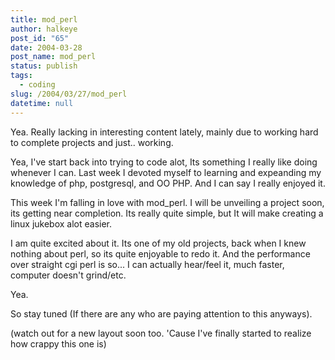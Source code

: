 ```yaml
---
title: mod_perl
author: halkeye
post_id: "65"
date: 2004-03-28
post_name: mod_perl
status: publish
tags:
  - coding
slug: /2004/03/27/mod_perl
datetime: null
---
```


Yea. Really lacking in interesting content lately, mainly due to working hard to complete projects and just.. working.

Yea, I've start back into trying to code alot, Its something I really like doing whenever I can. Last week I devoted myself to learning and expeanding my knowledge of php, postgresql, and OO PHP. And I can say I really enjoyed it.

This week I'm falling in love with mod_perl. I will be unveiling a project soon, its getting near completion. Its really quite simple, but It will make creating a linux jukebox alot easier.

I am quite excited about it. Its one of my old projects, back when I knew nothing about perl, so its quite enjoyable to redo it. And the performance over straight cgi perl is so... I can actually hear/feel it, much faster, computer doesn't grind/etc.

Yea.

So stay tuned (If there are any who are paying attention to this anyways).

(watch out for a new layout soon too. 'Cause I've finally started to realize how crappy this one is)